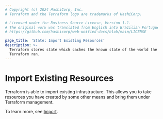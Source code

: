 ```yaml
---
# Copyright (c) 2024 HashiCorp, Inc.
# Terraform and the Terraform logo are trademarks of HashiCorp.

# Licensed under the Business Source License, Version 1.1.
# The original work was translated from English into Brazilian Portuguese.
# https://github.com/hashicorp/web-unified-docs/blob/main/LICENSE

page_title: 'State: Import Existing Resources'
description: >-
  Terraform stores state which caches the known state of the world the last time
  Terraform ran.
---
```


# Import Existing Resources

Terraform is able to import existing infrastructure. This allows you to take
resources you have created by some other means and bring them under Terraform management.

To learn more, see [Import](/terraform/language/import).
